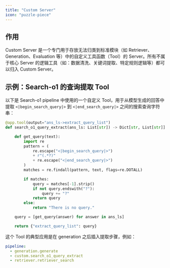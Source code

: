 ```yaml
---
title: "Custom Server"
icon: "puzzle-piece"
---
```


## 作用

Custom Server 是一个专门用于存放无法归类到标准模块（如 Retriever、Generation、Evaluation 等）中的自定义工具函数（Tool）的 Server。所有不属于核心 Server 的逻辑工具（如：数据清洗、关键词提取、特定规则逻辑等）都可以归入 Custom Server。

## 示例：Search-o1 的查询提取 Tool

以下是 Search-o1 pipeline 中使用的一个自定义 Tool，用于从模型生成的回答中提取 `<|begin_search_query|>` 到 `<|end_search_query|>` 之间的搜索查询字符串：

```python servers/custom/src/custom.py icon="python"
@app.tool(output="ans_ls->extract_query_list")
def search_o1_query_extract(ans_ls: List[str]) -> Dict[str, List[str]]:

    def get_query(text):
        import re
        pattern = (
            re.escape("<|begin_search_query|>")
            + r"(.*?)"
            + re.escape("<|end_search_query|>")
        )
        matches = re.findall(pattern, text, flags=re.DOTALL)

        if matches:
            query = matches[-1].strip()
            if not query.endswith("?"):
                query += "?"
            return query
        else:
            return "There is no query."

    query = [get_query(answer) for answer in ans_ls]

    return {"extract_query_list": query}
```

这个 Tool 的典型应用是在 generation 之后插入提取步骤，例如：

```yaml examples/search_o1.yaml icon="/images/yaml.svg"
pipeline:
  - generation.generate
  - custom.search_o1_query_extract
  - retriever.retriever_search
```